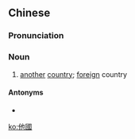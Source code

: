 ==Chinese==
{{zh-forms|s=他国}}

===Pronunciation===
{{zh-pron
|m=tāguó
|c=taa1 gwok3
|cat=n
}}

===Noun===
{{zh-noun}}

# [[another]] [[country]]; [[foreign]] country

====Antonyms====
* {{zh-l|我國}}

[[ko:他國]]